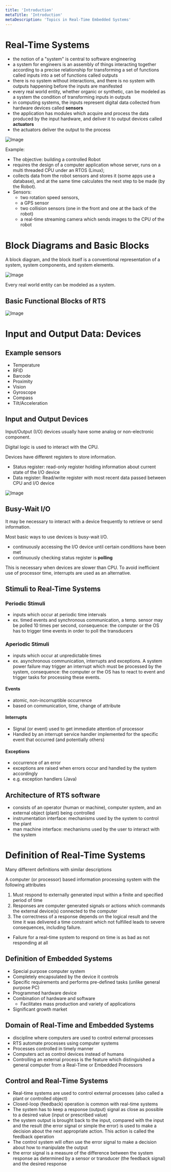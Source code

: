 ```yaml
---
title: 'Introduction'
metaTitle: 'Introduction'
metaDescription: 'Topics in Real-Time Embedded Systems'
---
```


# Real-Time Systems

- the notion of a "system" is central to software engineering
- a system for engineers is an assembly of things interacting together according to a precise relationship for transforming a set of functions called inputs into a set of functions called outputs
- there is no system without interactions, and there is no system with outputs happening before the inputs are manifested
- every real world entity, whether organic or synthetic, can be modeled as a system the condition of transforming inputs in outputs
- in computing systems, the inputs represent digital data collected from hardware devices called **sensors**
- the application has modules which acquire and process the data produced by the input hardware, and deliver it to output devices called **actuators**
- the actuators deliver the output to the process

![Image](https://www.researchgate.net/profile/Mario-Zenha-Rela/publication/221246624/figure/fig2/AS:667611582971911@1536182413254/Block-diagram-of-a-periodic-real-time-control-system.png)

Example:

- The objective: building a controlled Robot
- requires the design of a computer application whose server,
  runs on a multi threaded CPU under an RTOS (Linux);
- collects data from the robot sensors and stores it (some apps
  use a database), and at the same time calculates the next
  step to be made (by the Robot).
- Sensors:
  - two rotation speed sensors,
  - a GPS sensor
  - two collision sensors (one in the front and one at the back of
    the robot)
  - a real-time streaming camera which sends images to the CPU
    of the robot

# Block Diagrams and Basic Blocks

A block diagram, and the block itself is a conventional representation of a system, system components, and system elements.

![Image](https://1.bp.blogspot.com/_U3umjVzCXTA/TJ2qDnhANMI/AAAAAAAAAPk/AHIC2YGuO1U/w1200-h630-p-k-no-nu/I-O-block+diagram.gif)

Every real world entity can be modeled as a system.

## Basic Functional Blocks of RTS

![Image](https://media.geeksforgeeks.org/wp-content/uploads/20200430120324/Untitled-Diagram-717.png)

# Input and Output Data: Devices

## Example sensors

- Temperature
- RFID
- Barcode
- Proximity
- Vision
- Gyroscope
- Compass
- Tilt/Acceleration

## Input and Output Devices

Input/Output (I/O) devices usually have some analog or non-electronic component.

Digital logic is used to interact with the CPU.

Devices have different registers to store information.

- Status register: read-only register holding information about current state of the I/O device
- Data register: Read/write register with most recent data passed between CPU and I/O device

![Image](https://image.slidesharecdn.com/accessingio-130308111901-phpapp01/95/accessing-io-devices-5-638.jpg?cb=1362741728)

## Busy-Wait I/O

It may be necessary to interact with a device frequently to retrieve or send information.

Most basic ways to use devices is busy-wait I/O.

- continuously accessing the I/O device until certain conditions have been met
- continuously checking status register is **polling**

This is necessary when devices are slower than CPU. To avoid inefficient use of processor time, interrupts are used as an alternative.

## Stimuli to Real-Time Systems

### Periodic Stimuli

- inputs which occur at periodic time intervals
- ex. timed events and synchronous communication, a temp. sensor may be polled 10 times per second, consequence: the computer or the OS has to trigger time events in order to poll the transducers

### Aperiodic Stimuli

- inputs which occur at unpredictable times
- ex. asynchronous communication, interrupts and exceptions. A system power failure may trigger an interrupt which must be processed by the system, consequence: the computer or the OS has to react to event and trigger tasks for processing these events.

#### Events

- atomic, non-incorruptible occurrence
- based on communication, time, change of attribute

#### Interrupts

- Signal (or event) used to get immediate attention of processor
- Handled by an interrupt service handler implemented for the specific event that occurred (and potentially others)

#### Exceptions

- occurrence of an error
- exceptions are raised when errors occur and handled by the system accordingly
- e.g. exception handlers (Java)

## Architecture of RTS software

- consists of an operator (human or machine), computer system, and an external object (plant) being controlled
- instrumentation interface: mechanisms used by the system to control the plant
- man machine interface: mechanisms used by the user to interact with the system

# Definition of Real-Time Systems

Many different definitions with similar descriptions

A computer (or processor) based information processing system with the following attributes

1. Must respond to externally generated input within a finite and specified period of time
2. Responses are computer generated signals or actions which commands the external device(s) connected to the computer
3. The correctness of a response depends on the logical result and the time it was delivered a time constraint which not fulfilled leads to severe consequences, including failure.

- Failure for a real-time system to respond on time is as bad as not responding at all

## Definition of Embedded Systems

- Special purpose computer system
- Completely encapsulated by the device it controls
- Specific requirements and performs pre-defined tasks (unlike
  general purpose PC)
- Programmed hardware device
- Combination of hardware and software
  - Facilitates mass production and variety of applications
- Significant growth market

## Domain of Real-Time and Embedded Systems

- discipline where computers are used to control external processes
- RTS automate processes using computer systems
- Processes controlled in timely manner
- Computers act as control devices instead of humans
- Controlling an external process is the feature which distinguished a general computer from a Real-Time or Embedded Processors

## Control and Real-Time Systems

- Real-time systems are used to control external processes (also called a plant or controlled object)
- Closed-loop (feedback) operation is common with real-time systems
- The system has to keep a response (output) signal as close as possible to a desired value (input or prescribed value)
- the system output is brought back to the input, compared with the input and the result (the error signal or simple the error) is used to make a decision about the next appropriate action. This action is called the feedback operation
- The control system will often use the error signal to make a decision about how to manipulate the output
- the error signal is a measure of the difference between the system response as determined by a sensor or transducer (the feedback signal) and the desired response
